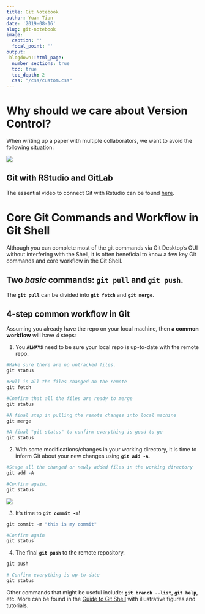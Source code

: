 ```yaml
---
title: Git Notebook
author: Yuan Tian
date: '2019-08-16'
slug: git-notebook
image:
  caption: ''
  focal_point: ''
output: 
 blogdown::html_page:
  number_sections: true
  toc: true
  toc_depth: 2
  css: "/css/custom.css"
---
```


# **Why should we care about Version Control?**

When writing up a paper with multiple collaborators, we want to avoid the following situation: 

![](https://vickysteeves.gitlab.io/repro-papers/img/final-doc.jpg)

## Git with RStudio and GitLab

The essential video to connect Git with Rstudio can be found [here](https://rstudio.com/resources/webinars/rstudio-essentials-webinar-series-managing-part-2/).


# **Core Git Commands and Workflow in Git Shell**

Although you can complete most of the git commands via Git Desktop's GUI without interfering with the Shell, it is often beneficial to know a few key Git commands and core workflow in the Git Shell.  

## Two *basic* commands: `git pull` and `git push`. 

The **`git pull`** can be divided into **`git fetch`** and **`git merge`**. 

## 4-step common workflow in Git 

Assuming you already have the repo on your local machine, then **a common workflow** will have 4 steps:

1. You **`ALWAYS`** need to be sure your local repo is up-to-date with the remote repo. 

```r
#Make sure there are no untracked files.
git status 

#Pull in all the files changed on the remote
git fetch

#Comfirm that all the files are ready to merge
git status

#A final step in pulling the remote changes into local machine
git merge

#A final "git status" to confirm everything is good to go
git status
```
2. With some modifications/changes in your working directory, it is time to inform Git about your new changes using **`git add -A`**.

```r
#Stage all the changed or newly added files in the working directory
git add -A

#Confirm again.
git status
```

![](https://vickysteeves.gitlab.io/repro-papers/img/git-stages.png)

3. It's time to **`git commit -m`**!

```r
git commit -m "this is my commit"

#Confirm again
git status
```

4. The final **`git push`** to the remote repository.

```r
git push

# Confirm everything is up-to-date
git status
```

Other commands that might be useful include: **`git branch --list`**, **`git help`**, etc. More can be found in the [Guide to Git Shell](http://dh.newtfire.org/explainGitShell.html) with illustrative figures and tutorials.

